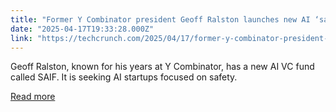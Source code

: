 ```yaml
---
title: "Former Y Combinator president Geoff Ralston launches new AI ‘safety’ fund"
date: "2025-04-17T19:33:28.000Z"
link: "https://techcrunch.com/2025/04/17/former-y-combinator-president-geoff-ralston-launches-new-ai-safety-fund/"
---
```


Geoff Ralston, known for his years at Y Combinator, has a new AI VC fund called SAIF. It is seeking AI startups focused on safety.

[Read more](https://techcrunch.com/2025/04/17/former-y-combinator-president-geoff-ralston-launches-new-ai-safety-fund/)
